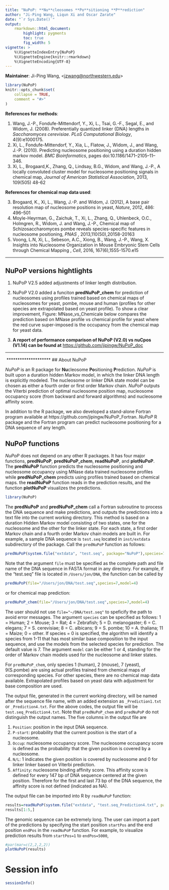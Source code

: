 ```yaml
---
title: "NuPoP: **Nu**cleosomes **Po**sitioning **P**rediction"
author: "Ji-Ping Wang, Liqun Xi and Oscar Zarate"
date: "`r Sys.Date()`"
output: 
    rmarkdown::html_document:
        highlight: pygments
        toc: true
        fig_width: 5
vignette: >
    %\VignetteIndexEntry{NuPoP}
    %\VignetteEngine{knitr::rmarkdown}
    %\VignetteEncoding{UTF-8}
---
```

**Maintainer**: Ji-Ping Wang, <<jzwang@northwestern.edu>>

```r
library(NuPoP)
knitr::opts_chunk$set(
    collapse = TRUE,
    comment = "#>"
)
```


**References for methods**:

1. Wang, J.-P., Fondufe-Mittendorf, Y., Xi, L., Tsai, G.-F., Segal, E., and Widom, J. (2008). Preferentially quantized linker {DNA} lengths in *Saccharomyces cerevisiae*. *PLoS Computational Biology*, 4(9):e1000175.
2. Xi, L., Fondufe-Mittendorf, Y., Xia, L., Flatow, J., Widom, J., and Wang, J.-P.
  (2010). Predicting nucleosome positioning using a duration hidden markov
  model. *BMC Bioinformatics*, pages doi:10.1186/1471--2105--11--346.
3. Xi, L., Brogaard,K., Zhang, Q., Lindsay, B.G., Widom, and Wang, J.-P., A locally convoluted cluster model for nucleosome positioning signals in chemical map, *Journal of American Statistical Association*, 2013, 109(505) 48-62

**References for chemical map data used**:

3. Brogaard, K., Xi, L., Wang, J.-P. and Widom, J. (2012), A base pair resolution map of nucleosome positions in yeast, *Nature*, 2012, 486: 496–501
4. Moyle-Heyrman, G., Zaichuk, T., Xi, L., Zhang, Q., Uhlenbeck, O.C., Holmgren, R., Widom, J. and Wang, J.-P., Chemical map of Schizosaccharomyces pombe reveals species-specific features in nucleosome positioning, *PNAS* , 2013,110(50),20158-20163	
5. Voong, L.N, Xi, L., Sebeson, A.C., Xiong, B., Wang, J.-P., Wang, X. Insights into Nucleosome Organization in Mouse Embryonic Stem Cells through Chemical Mapping , *Cell*, 2016, 167(6),1555-1570.e15 

****************************

## NuPoP versions hightlights

1. NuPoP V2.5 added adjustments of linker length distribution.

2. NuPoP V2.0 added a funciton **predNuPoP_chem** for prediction of nucleosomes using profiles trained based on chemical maps of nucleosomes for yeast, pombe, mouse and human (profiles for other species are extrapolated based on yeast profile). To show a clear improvement, Figure: MNase_vs_Chemicale below compares the prediction based on MNase profile vs chemical profile for yeast where the red curve super-imposed is the occupancy from the chemical map for yeast data. 

2. **A report of performance comparison of NuPoP (V2.0) vs nuCpos (V1.14) can be found at**
<https://github.com/jipingw/NuPoP_doc>

************************************

![\center{Figure: MNase_vs_Chemical}](snapshot_MNase_vs_Chemical.png)
********************
## About NuPoP

*NuPoP* is an R package for **Nu**cleosome **Po**sitioning **P**rediction. *NuPoP*
is built upon a duration hidden Markov model, in which the linker DNA length is
explicitly modeled. The nucleosome or linker DNA state model can be chosen
as either a fourth order or first order Markov chain. *NuPoP* outputs the Viterbi
prediction of optimal nucleosome position map, nucleosome occupancy score (from backward and forward algorithms) and nucleosome affinity score.


In addition to the R package, we also developed a stand-alone Fortran program available at https://github.com/jipingw/NuPoP_Fortran. *NuPoP* R package and the Fortran program  can predict nucleosome positioning for a DNA sequence of any length.


## NuPoP functions
*NuPoP* does not depend on any other R packages. It has four major functions, **predNuPoP**, **predNuPoP_chem**, **readNuPoP**, and **plotNuPoP**. The **predNuPoP** function predicts the nucleosome positioning and nucleosome occupancy using MNase data trained nucleosome profiles while **predNuPoP_chem** predicts using profiles trained based on chemical maps. the **readNuPoP** function reads in the prediction results, and the  function **plotNuPoP** visualizes the predictions. 

```r
library(NuPoP)
```

The **predNuPoP** and **predNuPoP_chem**  call a Fortran subroutine to process the DNA sequence and make predictions, and outputs the predictions into a text file into the current working directory. This method is based on a duration Hidden Markov model consisting of two states, one for the nucleosome and the other for the linker state. For each state, a first order Markov chain and a fourth order Markov chain models are built in. For example, a sample DNA sequence is `test.seq` located in `inst/extdata` subdirectory of the package. Call the `predNuPoP`
function as follows:

```r
predNuPoP(system.file("extdata", "test.seq", package="NuPoP"),species=7,model=4)
```

Note that the argument `file` must be specified as the complete path and file name of the DNA sequence in FASTA format in any directory. For example, if the "test.seq" file is located in `/Users/jon/DNA`, the function can be called by 

```r
predNuPoP(file="/Users/jon/DNA/test.seq",species=7,model=4)
```
or for chemical map prediction:
```r
predNuPoP_chem(file="/Users/jon/DNA/test.seq",species=7,model=4)
```

The user should not use `file="~/DNA/test.seq"` to speficify the path to avoid error messages.
The argument `species` can be specified as follows: 1 = Human; 2 = Mouse;  3 = Rat; 4 = Zebrafish; 5 = D. melanogaster; 6 = C. elegans; 7 = S. cerevisiae; 8 = C. albicans; 9 = S. pombe; 10 = A. thaliana;  11 = Maize; 0 = other.  If species = 0 is specified, the algorithm will identify a species from 1-11 that has most similar base composition to the input sequence, and  use the models from the selected species for prediction. The default value is 7. The argument `model` can be either 1 or 4, standing for the order of Markov chain models used for the nucleosome and linker states. 

For `predNuPoP_chem`, only species 1 (human), 2 (mouse), 7 (yeast), 9(S.pombe) are using actual profiles trained from chemical maps of corresponding species. For other species, there are no chemical map data available. Extrapolated profiles based on yeast data with adjustment for base composition are used.

The output file, generated in the current working directory, will be named after the sequence file name, with an added extension as `_Prediction1.txt` or `_Prediction4.txt`. For the above codes, the output file will be `test.seq_Prediction4.txt`. Note that `predNuPoP_chem` and `predNuPoP` do not distinguish the output names.  The five columns in the output file are  

1. `Position`: position in the input DNA sequence.
2. `P-start`: probability that the current position is the start of a nucleosome.
3. `Occup`: nucleosome occupancy score. The nucleosome occupancy score is defined as the probability that the given position is covered by a nucleosome.
4. `N/L`: 1 indicates the given position is covered by nucleosome and 0 for linker linker based on Viterbi prediction.
5. `Affinity`: nucleosome binding affinity score. This affinity score is defined for every 147 bp of DNA sequence centered at the given position. Therefore for the first and last 73 bp of the DNA sequence, the affinity score is not defined (indicated as NA).

The output file can be imported into R by `readNuPoP` function:
```r
results=readNuPoP(system.file("extdata", "test.seq_Prediction4.txt", package="NuPoP"),startPos=1,endPos=5000)
results[1:5,]
```
The genomic sequence can be extremely long. The user can import a part of the predictions by specifying the start position `startPos` and the end position `endPos` in the `readNuPoP` function. For example, to visualize prediction results  from `startPos=1` to `endPos=5000`,
```r
#par(mar=c(2,2,2,2))
plotNuPoP(results)
```


# Session info

```r
sessionInfo()
```


